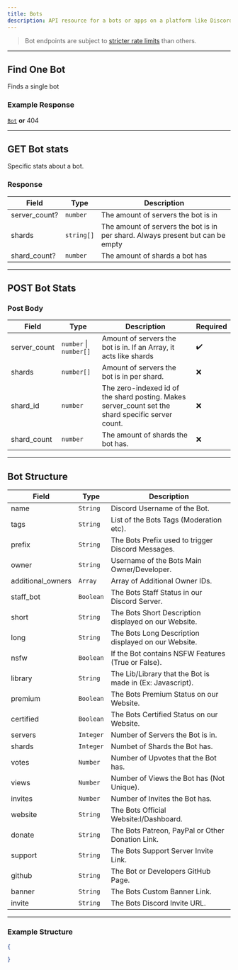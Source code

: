 ```yaml
---
title: Bots
description: API resource for a bots or apps on a platform like Discord
---
```



> Bot endpoints are subject to [stricter rate limits](/resources/ratelimits#resource-specific-ratelimits) than others.

--- 

## Find One Bot

<HTTPHeader type="GET" path="bots/:bot_id" />

Finds a single bot

### Example Response

[`Bot`](/api/bot/#example-structure) **or** 404

--- 

## GET Bot stats

<HTTPHeader type="POST" path="bot/:bot_id" />

Specific stats about a bot.

### Response

| Field         | Type       | Description                                                                    |
| ------------- | ---------- | ------------------------------------------------------------------------------ |
| server_count? | `number`   | The amount of servers the bot is in                                            |
| shards        | `string[]` | The amount of servers the bot is in per shard. Always present but can be empty |
| shard_count?  | `number`   | The amount of shards a bot has                                                 |

---

## POST Bot Stats

<HTTPHeader type="POST" path="bots/:bot_id/stats" />

### Post Body

| Field        | Type                   | Description                                                                                       | Required |
| ------------ | ---------------------- | ------------------------------------------------------------------------------------------------- | -------- |
| server_count | `number` \| `number[]` | Amount of servers the bot is in. If an Array, it acts like shards                                 | ✔️       |
| shards       | `number[]`             | Amount of servers the bot is in per shard.                                                        | ❌       |
| shard_id     | `number`               | The zero-indexed id of the shard posting. Makes server_count set the shard specific server count. | ❌       |
| shard_count  | `number`               | The amount of shards the bot has.                                                                 | ❌       |

---

## Bot Structure

| Field     | Type        | Description                                                                                         |
| --------- | ----------- | --------------------------------------------------------------------------------------------------- |
| name      | `String`    | Discord Username of the Bot.                                                                        |
| tags      | `String`    | List of the Bots Tags (Moderation etc).                                                             |
| prefix    | `String`    | The Bots Prefix used to trigger Discord Messages.                                                   |
| owner     | `String`    | Username of the Bots Main Owner/Developer.                                                          |
| additional_owners       | `Array`    | Array of Additional Owner IDs.                                                         |
| staff_bot | `Boolean`   | The Bots Staff Status in our Discord Server.                                                        |
| short     | `String`    | The Bots Short Description displayed on our Website.                                                |
| long      | `String`    | The Bots Long Description displayed on our Website.                                                 |
| nsfw      | `Boolean`   | If the Bot contains NSFW Features (True or False).                                                  |
| library   | `String`    | The Lib/Library that the Bot is made in (Ex: Javascript).                                           |
| premium   | `Boolean`   | The Bots Premium Status on our Website.                                                             |
| certified | `Boolean`   | The Bots Certified Status on our Website.                                                           |
| servers   | `Integer`   | Number of Servers the Bot is in.                                                                    |
| shards    | `Integer`   | Numbet of Shards the Bot has.                                                                       |
| votes     | `Number`    | Number of Upvotes that the Bot has.                                                                 |
| views     | `Number`    | Number of Views the Bot has (Not Unique).                                                           |
| invites   | `Number`    | Number of Invites the Bot has.                                                                      |
| website   | `String`    | The Bots Official Website:l/Dashboard.                                                              |
| donate    | `String`    | The Bots Patreon, PayPal or Other Donation Link.                                                    |
| support   | `String`    | The Bots Support Server Invite Link.                                                                |
| github    | `String`    | The Bot or Developers GitHub Page.                                                                  |
| banner    | `String`    | The Bots Custom Banner Link.                                                                        |
| invite    | `String`    | The Bots Discord Invite URL.                                                                        |

---

### Example Structure

```json
{
 
}
```
